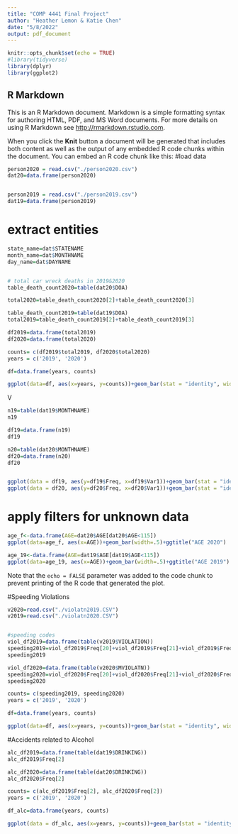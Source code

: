 ---
title: "COMP 4441 Final Project"
author: "Heather Lemon & Katie Chen"
date: "5/8/2022"
output: pdf_document
---

```{r setup, include=FALSE}
knitr::opts_chunk$set(echo = TRUE)
#library(tidyverse)
library(dplyr)
library(ggplot2)
```

## R Markdown

This is an R Markdown document. Markdown is a simple formatting syntax for authoring HTML, PDF, and MS Word documents. For more details on using R Markdown see <http://rmarkdown.rstudio.com>.

When you click the **Knit** button a document will be generated that includes both content as well as the output of any embedded R code chunks within the document. You can embed an R code chunk like this:
#load data
```{r}
person2020 = read.csv("./person2020.csv")
dat20=data.frame(person2020)


person2019 = read.csv("./person2019.csv")
dat19=data.frame(person2019)

```

# extract entities 
```{r}
state_name=dat$STATENAME
month_name=dat$MONTHNAME
day_name=dat$DAYNAME


# total car wreck deaths in 2019&2020
table_death_count2020=table(dat20$DOA)

total2020=table_death_count2020[2]+table_death_count2020[3]

table_death_count2019=table(dat19$DOA)
total2019=table_death_count2019[2]+table_death_count2019[3]

df2019=data.frame(total2019)
df2020=data.frame(total2020)

counts= c(df2019$total2019, df2020$total2020)
years = c('2019', '2020')

df=data.frame(years, counts)

ggplot(data=df, aes(x=years, y=counts))+geom_bar(stat = "identity", width = .3)+ggtitle("Fatality Count per Year")

```
V
```{r}

n19=table(dat19$MONTHNAME)
n19

df19=data.frame(n19)
df19

n20=table(dat20$MONTHNAME)
df20=data.frame(n20)
df20


ggplot(data = df19, aes(y=df19$Freq, x=df19$Var1))+geom_bar(stat = "identity", width = .3)+ggtitle("DEATH COUNT PER MONTH")
ggplot(data = df20, aes(y=df20$Freq, x=df20$Var1))+geom_bar(stat = "identity", width = .3)+ggtitle("DEATH COUNT PER MONTH")

```
# apply filters for unknown data 
```{r}
age_f<-data.frame(AGE=dat20$AGE[dat20$AGE<115])
ggplot(data=age_f, aes(x=AGE))+geom_bar(width=.5)+ggtitle("AGE 2020")

age_19<-data.frame(AGE=dat19$AGE[dat19$AGE<115])
ggplot(data=age_19, aes(x=AGE))+geom_bar(width=.5)+ggtitle("AGE 2019")
```

Note that the `echo = FALSE` parameter was added to the code chunk to prevent printing of the R code that generated the plot.

#Speeding Violations
```{r}
v2020=read.csv("./violatn2019.CSV")
v2019=read.csv("./violatn2020.CSV")


#speeding codes
viol_df2019=data.frame(table(v2019$VIOLATION))
speeding2019=viol_df2019$Freq[20]+viol_df2019$Freq[21]+viol_df2019$Freq[22]+viol_df2019$Freq[23]+viol_df2019$Freq[24]+viol_df2019$Freq[25]
speeding2019

viol_df2020=data.frame(table(v2020$MVIOLATN))
speeding2020=viol_df2020$Freq[20]+viol_df2020$Freq[21]+viol_df2020$Freq[22]+viol_df2020$Freq[23]+viol_df2020$Freq[24]+viol_df2020$Freq[25]
speeding2020

counts= c(speeding2019, speeding2020)
years = c('2019', '2020')

df=data.frame(years, counts)

ggplot(data=df, aes(x=years, y=counts))+geom_bar(stat = "identity", width = .3)+ggtitle("Speeding Count per Year")

```



#Accidents related to Alcohol 
```{r}
alc_df2019=data.frame(table(dat19$DRINKING))
alc_df2019$Freq[2]

alc_df2020=data.frame(table(dat20$DRINKING))
alc_df2020$Freq[2]

counts= c(alc_df2019$Freq[2], alc_df2020$Freq[2])
years = c('2019', '2020')

df_alc=data.frame(years, counts)

ggplot(data = df_alc, aes(x=years, y=counts))+geom_bar(stat = "identity", width = .3)+ggtitle("Alcohol Related Death Count")
```













